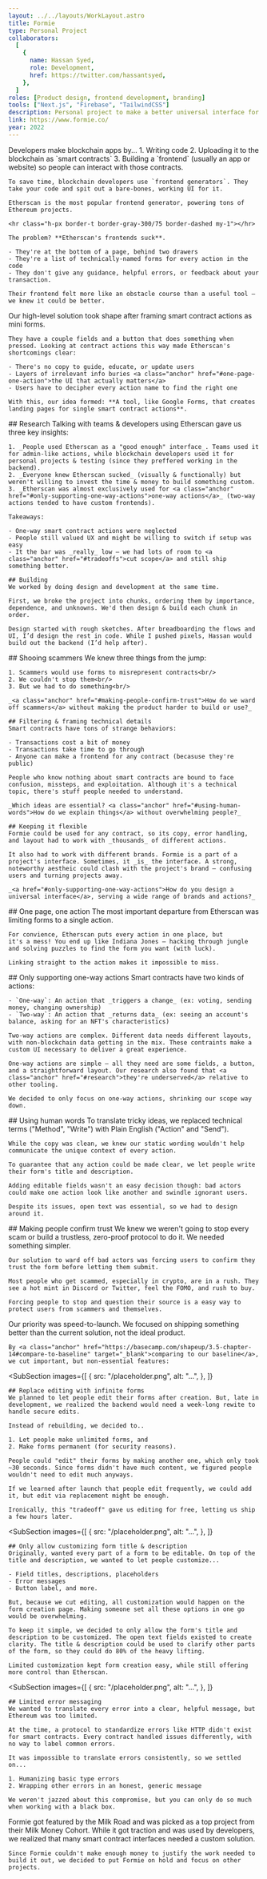 ```yaml
---
layout: ../../layouts/WorkLayout.astro
title: Formie
type: Personal Project
collaborators:
  [
    {
      name: Hassan Syed,
      role: Development,
      href: https://twitter.com/hassantsyed,
    },
  ]
roles: [Product design, frontend development, branding]
tools: ["Next.js", "Firebase", "TailwindCSS"]
description: Personal project to make a better universal interface for smart contracts.
link: https://www.formie.co/
year: 2022
---
```



<Section title="Problem">
  <SubSection
    images={[
      { 
        src: "/work/formie/annotated-etherscan-page.png", 
        alt: "Etherscan's interface for smart contract actions",
      }
    ]}
  >
    Developers make blockchain apps by...
    1. Writing code
    2. Uploading it to the blockchain as `smart contracts`
    3. Building a `frontend` (usually an app or website) so people can interact with those contracts.

    To save time, blockchain developers use `frontend generators`. They take your code and spit out a bare-bones, working UI for it.

    Etherscan is the most popular frontend generator, powering tons of Ethereum projects.

    <hr class="h-px border-t border-gray-300/75 border-dashed my-1"></hr>

    The problem? **Etherscan's frontends suck**.

    - They're at the bottom of a page, behind two drawers
    - They're a list of technically-named forms for every action in the code
    - They don't give any guidance, helpful errors, or feedback about your transaction.

    Their frontend felt more like an obstacle course than a useful tool — we knew it could be better.

  </SubSection>
</Section>

<Section title="Idea">
  <SubSection
    images={[
      { 
        src: "/work/formie/first-idea-for-form-builder.png", 
        alt: "First sketch of form builder UI",
      }
    ]}
  > 
    Our high-level solution took shape after framing smart contract actions as mini forms.
    
    They have a couple fields and a button that does something when pressed. Looking at contract actions this way made Etherscan's shortcomings clear:

    - There's no copy to guide, educate, or update users
    - Layers of irrelevant info buries <a class="anchor" href="#one-page-one-action">the UI that actually matters</a>
    - Users have to decipher every action name to find the right one

    With this, our idea formed: **A tool, like Google Forms, that creates landing pages for single smart contract actions**.

  </SubSection>
</Section>

<Section title="Process">
  <SubSection
    images={[
      { 
        src: "/work/formie/process/chunks.png", 
        alt: "Work chunks, sequenced in FigJam",
      },
      { 
        src: "/work/formie/process/flow.png", 
        alt: "First breadboard flow",
      },
      { 
        src: "/work/formie/process/sketch.png", 
        alt: "Sketch of form page's header",
      },
    ]} 
    isUsingCarouselle={true}
  >
    ## Research
    Talking with teams & developers using Etherscan gave us three key insights:

    1. _People used Etherscan as a "good enough" interface_. Teams used it for admin-like actions, while blockchain developers used it for personal projects & testing (since they preffered working in the backend).
    2. _Everyone knew Etherscan sucked_ (visually & functionally) but weren't willing to invest the time & money to build something custom.
    3. _Etherscan was almost exclusively used for <a class="anchor" href="#only-supporting-one-way-actions">one-way actions</a>_ (two-way actions tended to have custom frontends).

    Takeaways:

    - One-way smart contract actions were neglected
    - People still valued UX and might be willing to switch if setup was easy
    - It the bar was _really_ low — we had lots of room to <a class="anchor" href="#tradeoffs">cut scope</a> and still ship something better.

    ## Building
    We worked by doing design and development at the same time.

    First, we broke the project into chunks, ordering them by importance, dependence, and unknowns. We'd then design & build each chunk in order.

    Design started with rough sketches. After breadboarding the flows and UI, I’d design the rest in code. While I pushed pixels, Hassan would build out the backend (I’d help after).

  </SubSection>
</Section>

<Section title="Challenges">
  <SubSection
    images={[
      { 
        src: "/placeholder.png", 
        alt: "...",
      },
    ]} 
  >
    ## Shooing scammers
    We knew three things from the jump:
    
    1. Scammers would use forms to misrepresent contracts<br/>
    2. We couldn't stop them<br/>
    3. But we had to do something<br/>

    _<a class="anchor" href="#making-people-confirm-trust">How do we ward off scammers</a> without making the product harder to build or use?_

    ## Filtering & framing technical details
    Smart contracts have tons of strange behaviors:

    - Transactions cost a bit of money
    - Transactions take time to go through
    - Anyone can make a frontend for any contract (becasuse they're public)

    People who know nothing about smart contracts are bound to face confusion, missteps, and exploitation. Although it's a technical topic, there's stuff people needed to understand.

    _Which ideas are essential? <a class="anchor" href="#using-human-words">How do we explain things</a> without overwhelming people?_

    ## Keeping it flexible
    Formie could be used for any contract, so its copy, error handling, and layout had to work with _thousands_ of different actions.

    It also had to work with different brands. Formie is a part of a project's interface. Sometimes, it _is_ the interface. A strong, noteworthy aestheic could clash with the project's brand — confusing users and turning projects away.

    _<a href="#only-supporting-one-way-actions">How do you design a universal interface</a>, serving a wide range of brands and actions?_

  </SubSection>
</Section>

<Section title="Key Decisions">
  <SubSection
    images={[
      { 
        src: "/work/formie/decisions/one-page.png", 
        alt: "Form for Uniswap's Delegate action",
      },
    ]} 
  >
    ## One page, one action
    The most important departure from Etherscan was limiting forms to a single
    action.
    
    For convience, Etherscan puts every action in one place, but
    it's a mess! You end up like Indiana Jones — hacking through jungle and solving puzzles to find the form you want (with luck).

    Linking straight to the action makes it impossible to miss.

  </SubSection>
  <SubSection
    images={[
      { 
        src: "/work/formie/decisions/one-way-actions.png", 
        alt: "UI for picking a form's action",
      },
    ]} 
  >
    ## Only supporting one-way actions
    Smart contracts have two kinds of actions: 
    
    - `One-way`: An action that _triggers a change_ (ex: voting, sending money, changing ownership) 
    - `Two-way`: An action that _returns data_ (ex: seeing an account's balance, asking for an NFT's characteristics) 
    
    Two-way actions are complex. Different data needs different layouts, with non-blockchain data getting in the mix. These contraints make a custom UI necessary to deliver a great experience.

    One-way actions are simple — all they need are some fields, a button, and a straightforward layout. Our research also found that <a class="anchor" href="#research">they're underserved</a> relative to other tooling.

    We decided to only focus on one-way actions, shrinking our scope way down.

  </SubSection>
  <SubSection
    images={[
      { 
        src: "/work/formie/decisions/words/title-and-description.png", 
        alt: "UI for editing title & description",
      },
    ]} 
  >
    ## Using human words
    To translate tricky ideas, we replaced technical terms ("Method", "Write") with Plain English ("Action" and "Send").

    While the copy was clean, we knew our static wording wouldn't help communicate the unique context of every action.

    To guarantee that any action could be made clear, we let people write their form's title and description.

    Adding editable fields wasn't an easy decision though: bad actors could make one action look like another and swindle ignorant users.

    Despite its issues, open text was essential, so we had to design around it.

  </SubSection>
  <SubSection
    images={[
      { 
        src: "/work/formie/decisions/trust.png", 
        alt: "Confirmation checkbox at the end of every form",
      },
    ]} 
  >
    ## Making people confirm trust
    We knew we weren't going to stop every scam or build a trustless, zero-proof protocol to do it. We needed something simpler.

    Our solution to ward off bad actors was forcing users to confirm they trust the form before letting them submit.

    Most people who get scammed, especially in crypto, are in a rush. They see a hot mint in Discord or Twitter, feel the FOMO, and rush to buy.

    Forcing people to stop and question their source is a easy way to protect users from scammers and themselves.

  </SubSection>
</Section>

<Section title="Tradeoffs">
  <SubSection>
    Our priority was speed-to-launch. We focused on shipping something better than the current solution, not the ideal product.
    
    By <a class="anchor" href="https://basecamp.com/shapeup/3.5-chapter-14#compare-to-baseline" target="_blank">comparing to our baseline</a>, we cut important, but non-essential features:
  </SubSection>

  <SubSection
    images={[
      { 
        src: "/placeholder.png", 
        alt: "...",
      },
    ]} 
  >
    ## Replace editing with infinite forms
    We planned to let people edit their forms after creation. But, late in development, we realized the backend would need a week-long rewite to handle secure edits.

    Instead of rebuilding, we decided to..

    1. Let people make unlimited forms, and
    2. Make forms permanent (for security reasons).

    People could "edit" their forms by making another one, which only took ~30 seconds. Since forms didn't have much content, we figured people wouldn't need to edit much anyways.

    If we learned after launch that people edit frequently, we could add it, but edit via replacement might be enough.

    Ironically, this "tradeoff" gave us editing for free, letting us ship a few hours later.

  </SubSection>
  
  <SubSection
    images={[
      { 
        src: "/placeholder.png", 
        alt: "...",
      },
    ]} 
  >
    ## Only allow customizing form title & description
    Originally, wanted every part of a form to be editable. On top of the title and description, we wanted to let people customize...

    - Field titles, descriptions, placeholders
    - Error messages
    - Button label, and more.

    But, because we cut editing, all customization would happen on the form creation page. Making someone set all these options in one go would be overwhelming.

    To keep it simple, we decided to only allow the form's title and description to be customized. The open text fields existed to create clarity. The title & description could be used to clarify other parts of the form, so they could do 80% of the heavy lifting.

    Limited customization kept form creation easy, while still offering more control than Etherscan.

  </SubSection>

  <SubSection
    images={[
      { 
        src: "/placeholder.png", 
        alt: "...",
      },
    ]} 
  >
    ## Limited error messaging
    We wanted to translate every error into a clear, helpful message, but Ethereum was too limited.

    At the time, a protocol to standardize errors like HTTP didn't exist for smart contracts. Every contract handled issues differently, with no way to label common errors.

    It was impossible to translate errors consistently, so we settled on...

    1. Humanizing basic type errors
    2. Wrapping other errors in an honest, generic message

    We weren't jazzed about this compromise, but you can only do so much when working with a black box.

  </SubSection>
</Section>

<Section title="Result">
  <SubSection>
    Formie got featured by the Milk Road and was picked as a top project from their Milk Money Cohort. While it got traction and was used by developers, we realized that many smart contract interfaces needed a custom solution.

    Since Formie couldn't make enough money to justify the work needed to build it out, we decided to put Formie on hold and focus on other projects.

  </SubSection>
</Section>
